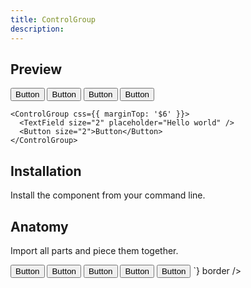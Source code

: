 ```yaml
---
title: ControlGroup
description: 
---
```

## Preview

<Preview>
  <Flex
    css={{
      flexDirection: "column",
      alignItems: "center",
      gap: "$3",
    }}
  >
    <ControlGroup>
      <Button>Button</Button>
      <Button>Button</Button>
      <Button>Button</Button>
      <Button>Button</Button>
    </ControlGroup>

    <ControlGroup css={{ marginTop: '$6' }}>
      <TextField size="2" placeholder="Hello world" />
      <Button size="2">Button</Button>
    </ControlGroup>
  </Flex>
</Preview>

## Installation

Install the component from your command line.

<LiveProvider>
    <LiveEditor code={`npm install @raystack/apsara`} border/>
</LiveProvider>


## Anatomy
Import all parts and piece them together.

<LiveProvider>
    <LiveEditor code={`

<ControlGroup>
  <Button>Button</Button>
  <Button>Button</Button>
  <Button>Button</Button>
  <Button>Button</Button>
</ControlGroup>

<ControlGroup>
  <TextField size="2" placeholder="Hello world" />
  <Button size="2">Button</Button>
</ControlGroup>
`} border />
</LiveProvider>
